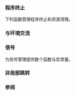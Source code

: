 {{title|程序支持工具}}
{{cpp/utility/program/navbar}}

===程序终止===
下列函数管理程序终止和资源清理。

{{dsc begin}}
{{dsc header|cstdlib}}
{{dsc inc|cpp/utility/program/dsc abort}}
{{dsc inc|cpp/utility/program/dsc exit}}
{{dsc inc|cpp/utility/program/dsc quick_exit}}
{{dsc inc|cpp/utility/program/dsc _Exit}}
{{dsc inc|cpp/utility/program/dsc atexit}}
{{dsc inc|cpp/utility/program/dsc at_quick_exit}}
{{dsc inc|cpp/utility/program/dsc EXIT_status}}
{{dsc end}}

{{rrev|since=c++23|
===不可达控制流===
{{dsc begin}}
{{dsc header|utility}}
{{dsc inc|cpp/utility/dsc unreachable}}
{{dsc end}}
}}

===与环境交流===
{{dsc begin}}
{{dsc header|cstdlib}}
{{dsc inc|cpp/utility/program/dsc system}}
{{dsc inc|cpp/utility/program/dsc getenv}}
{{dsc end}}

===信号===
为信号管理提供数个函数与宏常量。

{{dsc begin}}
{{dsc header|csignal}}
{{dsc inc|cpp/utility/program/dsc signal}}
{{dsc inc|cpp/utility/program/dsc raise}}
{{dsc typedef|cpp/utility/program/sig_atomic_t|能作为原子实体从异步信号处理函数访问的整数类型}}
{{dsc inc|cpp/utility/program/dsc SIG_strategies}}
{{dsc inc|cpp/utility/program/dsc SIG_ERR}}

{{dsc h2|信号类型}}
{{dsc inc|cpp/utility/program/dsc SIG_types}}
{{dsc end}}

===非局部跳转===
{{dsc begin}}
{{dsc header|csetjmp}}
{{dsc inc|cpp/utility/program/dsc setjmp}}
{{dsc inc|cpp/utility/program/dsc longjmp}}

{{dsc h2|类型}}
{{dsc inc|cpp/utility/program/dsc jmp_buf}}
{{dsc end}}

===参阅===
{{dsc begin}}
{{dsc see c|c/program|程序支持工具|nomono=true}}
{{dsc end}}

{{langlinks|de|en|es|fr|it|ja|pt|ru}}
